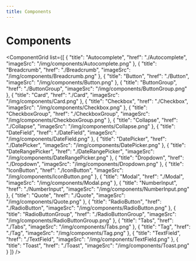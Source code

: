 ```yaml
---
title: Components
---
```



# Components

<ComponentGrid list={[
  {
    "title": "Autocomplete",
    "href": "./Autocomplete",
    "imageSrc": "/img/components/Autocomplete.png"
  },
  {
    "title": "Breadcrumb",
    "href": "./Breadcrumb",
    "imageSrc": "/img/components/Breadcrumb.png"
  },
  {
    "title": "Button",
    "href": "./Button",
    "imageSrc": "/img/components/Button.png"
  },
  {
    "title": "ButtonGroup",
    "href": "./ButtonGroup",
    "imageSrc": "/img/components/ButtonGroup.png"
  },
  {
    "title": "Card",
    "href": "./Card",
    "imageSrc": "/img/components/Card.png"
  },
  {
    "title": "Checkbox",
    "href": "./Checkbox",
    "imageSrc": "/img/components/Checkbox.png"
  },
  {
    "title": "CheckboxGroup",
    "href": "./CheckboxGroup",
    "imageSrc": "/img/components/CheckboxGroup.png"
  },
  {
    "title": "Collapse",
    "href": "./Collapse",
    "imageSrc": "/img/components/Collapse.png"
  },
  {
    "title": "DateField",
    "href": "./DateField",
    "imageSrc": "/img/components/DateField.png"
  },
  {
    "title": "DatePicker",
    "href": "./DatePicker",
    "imageSrc": "/img/components/DatePicker.png"
  },
  {
    "title": "DateRangePicker",
    "href": "./DateRangePicker",
    "imageSrc": "/img/components/DateRangePicker.png"
  },
  {
    "title": "Dropdown",
    "href": "./Dropdown",
    "imageSrc": "/img/components/Dropdown.png"
  },
  {
    "title": "IconButton",
    "href": "./IconButton",
    "imageSrc": "/img/components/IconButton.png"
  },
  {
    "title": "Modal",
    "href": "./Modal",
    "imageSrc": "/img/components/Modal.png"
  },
  {
    "title": "NumberInput",
    "href": "./NumberInput",
    "imageSrc": "/img/components/NumberInput.png"
  },
  {
    "title": "Quote",
    "href": "./Quote",
    "imageSrc": "/img/components/Quote.png"
  },
  {
    "title": "RadioButton",
    "href": "./RadioButton",
    "imageSrc": "/img/components/RadioButton.png"
  },
  {
    "title": "RadioButtonGroup",
    "href": "./RadioButtonGroup",
    "imageSrc": "/img/components/RadioButtonGroup.png"
  },
  {
    "title": "Tabs",
    "href": "./Tabs",
    "imageSrc": "/img/components/Tabs.png"
  },
  {
    "title": "Tag",
    "href": "./Tag",
    "imageSrc": "/img/components/Tag.png"
  },
  {
    "title": "TextField",
    "href": "./TextField",
    "imageSrc": "/img/components/TextField.png"
  },
  {
    "title": "Toast",
    "href": "./Toast",
    "imageSrc": "/img/components/Toast.png"
  }
]} />
